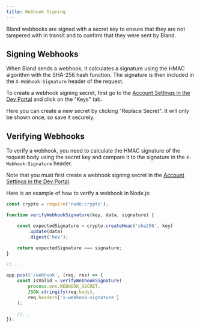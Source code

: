 ```yaml
---
title: Webhook Signing
---
```



Bland webhooks are signed with a secret key to ensure that they are not tampered with in transit and to confirm that they were sent by Bland.

## Signing Webhooks

When Bland sends a webhook, it calculates a signature using the HMAC algorithm with the SHA-256 hash function. The signature is then included in the `X-Webhook-Signature` header of the request.

To create a webhook signing secret, first go to the [Account Settings in the Dev Portal](https://app.bland.ai/dashboard?page=settings) and click on the "Keys" tab.

Here you can create a new secret by clicking "Replace Secret". It will only be shown once, so save it securely.

## Verifying Webhooks

To verify a webhook, you need to calculate the HMAC signature of the request body using the secret key and compare it to the signature in the `X-Webhook-Signature` header.

Note that you must first create a webhook signing secret in the [Account Settings in the Dev Portal](https://app.bland.ai/dashboard?page=settings).

Here is an example of how to verify a webhook in Node.js:
```javascript
const crypto = require('node:crypto');

function verifyWebhookSignature(key, data, signature) {

	const expectedSignature = crypto.createHmac('sha256', key)
        .update(data)
        .digest('hex');

	return expectedSignature === signature;
}

//...

app.post('/webhook', (req, res) => {
    const isValid = verifyWebhookSignature(
        process.env.WEBHOOK_SECRET,
        JSON.stringify(req.body),
        req.headers['x-webhook-signature']
    );

    //...
});
```





